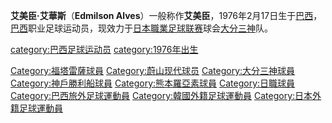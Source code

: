 {{Football player infobox
| playername= 艾美臣
| image = 
| fullname = Edmilson Alves
| dateofbirth = {{birth date and age|1976|2|17}}
| cityofbirth = 
| countryofbirth = [[巴西|巴西]]
| height = {{height|m=1.82}}
| currentclub  = [[大分三神|大分三神]]
| clubnumber = 5
| position = [[中場|中場]]
| youthyears =
| youthclubs =
| years = 1997<br>1998-1999<br>2000<br>2001<br>2001<br>2002<br>2003<br>2003<br>2004<br>2005<br>2005-2006<br>2007<br>2007<br>2007-present
| clubs = {{tsl|en|Clube Atlético Juventus||CA Juventus}}<br>[[蘇薩諾EC|蘇薩諾EC]]<br>{{tsl|en|Nacional Futebol Clube||國民隊}}<br>[[隆德里納體育會|隆德里納]]<br>[[Ubirantan|Ubirantan]]<br>[[福塔雷薩體育會|福塔雷薩]]<br>[[蔚山現代|蔚山現代]]<br>[[大分三神|大分三神]]<br>[[福塔雷薩體育會|福塔雷薩]]<br>[[隆德里納體育會|隆德里納]]<br>[[大分三神|大分三神]]<br>[[隆德里納體育會|隆德里納]]<br>[[塞阿拉竞技俱乐部|塞阿拉]]<br>[[大分三神|大分三神]]
| caps(goals) = <br><br><br><br><br><br><br>{{0}}{{0}}5 {{0}}{{0}}(0)<br>{{0}}{{0}}4 {{0}}{{0}}(0)<br>{{0}}20 {{0}}{{0}}(2)<br>{{0}}46 {{0}}{{0}}(4)<br><br><br>{{0}}24 {{0}}{{0}}(1)
| nationalyears = 
| nationalteam = 
| nationalcaps(goals) =
| pcupdate = [[27_April|27 April]] 2008
}}
'''艾美臣·艾華斯'''（'''Edmilson Alves'''）一般称作'''艾美臣'''，1976年2月17日生于[[巴西|巴西]]，[[巴西|巴西]]职业足球运动员，现效力于[[日本職業足球联赛|日本職業足球联赛]]球会[[大分三神|大分三神]]队。

{{DEFAULTSORT:Edmilson Alves}}
[[category:巴西足球运动员|category:巴西足球运动员]]
[[category:1976年出生|category:1976年出生]]
[[Category:福塔雷薩球員|Category:福塔雷薩球員]]
[[Category:蔚山现代球员|Category:蔚山现代球员]]
[[Category:大分三神球員|Category:大分三神球員]]
[[Category:神戶勝利船球員|Category:神戶勝利船球員]]
[[Category:熊本羅亞素球員|Category:熊本羅亞素球員]]
[[Category:日職球員|Category:日職球員]]
[[Category:巴西旅外足球運動員|Category:巴西旅外足球運動員]]
[[Category:韓國外籍足球運動員|Category:韓國外籍足球運動員]]
[[Category:日本外籍足球運動員|Category:日本外籍足球運動員]]